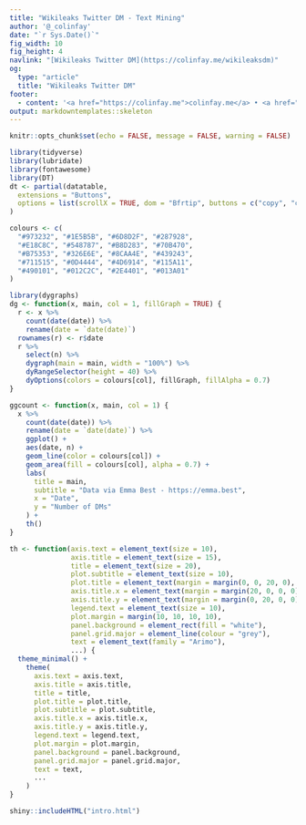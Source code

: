 ```yaml
---
title: "Wikileaks Twitter DM - Text Mining"
author: '@_colinfay'
date: "`r Sys.Date()`"
fig_width: 10
fig_height: 4 
navlink: "[Wikileaks Twitter DM](https://colinfay.me/wikileaksdm)"
og:
  type: "article"
  title: "Wikileaks Twitter DM"
footer:
  - content: '<a href="https://colinfay.me">colinfay.me</a> • <a href="https://twitter.com/_ColinFay">@_colinfay</a><br/>'
output: markdowntemplates::skeleton
---
```


```r
knitr::opts_chunk$set(echo = FALSE, message = FALSE, warning = FALSE)

library(tidyverse)
library(lubridate)
library(fontawesome)
library(DT)
dt <- partial(datatable,
  extensions = "Buttons",
  options = list(scrollX = TRUE, dom = "Bfrtip", buttons = c("copy", "csv"))
)

colours <- c(
  "#973232", "#1E5B5B", "#6D8D2F", "#287928",
  "#E18C8C", "#548787", "#B8D283", "#70B470",
  "#B75353", "#326E6E", "#8CAA4E", "#439243",
  "#711515", "#0D4444", "#4D6914", "#115A11",
  "#490101", "#012C2C", "#2E4401", "#013A01"
)

library(dygraphs)
dg <- function(x, main, col = 1, fillGraph = TRUE) {
  r <- x %>%
    count(date(date)) %>%
    rename(date = `date(date)`)
  rownames(r) <- r$date
  r %>%
    select(n) %>%
    dygraph(main = main, width = "100%") %>%
    dyRangeSelector(height = 40) %>%
    dyOptions(colors = colours[col], fillGraph, fillAlpha = 0.7)
}

ggcount <- function(x, main, col = 1) {
  x %>%
    count(date(date)) %>%
    rename(date = `date(date)`) %>%
    ggplot() +
    aes(date, n) +
    geom_line(color = colours[col]) +
    geom_area(fill = colours[col], alpha = 0.7) +
    labs(
      title = main,
      subtitle = "Data via Emma Best - https://emma.best",
      x = "Date",
      y = "Number of DMs"
    ) + 
    th()
}

th <- function(axis.text = element_text(size = 10),
               axis.title = element_text(size = 15),
               title = element_text(size = 20),
               plot.subtitle = element_text(size = 10),
               plot.title = element_text(margin = margin(0, 0, 20, 0), size = 18, hjust = .5),
               axis.title.x = element_text(margin = margin(20, 0, 0, 0)),
               axis.title.y = element_text(margin = margin(0, 20, 0, 0)),
               legend.text = element_text(size = 10),
               plot.margin = margin(10, 10, 10, 10),
               panel.background = element_rect(fill = "white"),
               panel.grid.major = element_line(colour = "grey"),
               text = element_text(family = "Arimo"),
               ...) {
  theme_minimal() +
    theme(
      axis.text = axis.text,
      axis.title = axis.title,
      title = title,
      plot.title = plot.title,
      plot.subtitle = plot.subtitle,
      axis.title.x = axis.title.x,
      axis.title.y = axis.title.y,
      legend.text = legend.text,
      plot.margin = plot.margin,
      panel.background = panel.background,
      panel.grid.major = panel.grid.major,
      text = text,
      ...
    )
}
```

```r
shiny::includeHTML("intro.html")
```


